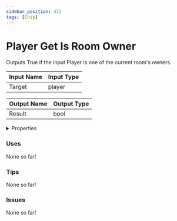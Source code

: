 ```yaml
---
sidebar_position: 412
tags: [Chip]
---
```


# Player Get Is Room Owner

Outputs True if the input Player is one of the current room's owners.




<EsbSvg />

| Input Name | Input Type |
|-----------|-----------|
| Target | player |

| Output Name | Output Type |
|-----------|-----------|
| Result | bool |


<details>
  <summary>Properties</summary>
  <div>
    <div>
    <table>
      <thead>
        <tr>
          <th>Is beta required?</th>
          <th>❌</th>
        </tr>
        <tr>
          <th>Is this chip a trolling risk?</th>
          <th>❌</th>
        </tr>
        <tr>
          <th>Chip UUID</th>
          <th>58c5cab7-ddf7-4de8-86c8-25f3d3c19d98</th>
        </tr>
      </thead>
    </table>
    </div>
  </div>
</details>

### Uses

None so far!

### Tips

None so far!

### Issues

None so far!